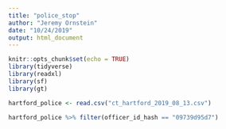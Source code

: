 ```yaml
---
title: "police_stop"
author: "Jeremy Ornstein"
date: "10/24/2019"
output: html_document
---
```


```r
knitr::opts_chunk$set(echo = TRUE)
library(tidyverse)
library(readxl)
library(sf)
library(gt)
```

```r
hartford_police <- read.csv("ct_hartford_2019_08_13.csv")

hartford_police %>% filter(officer_id_hash == "09739d95d7")
```


